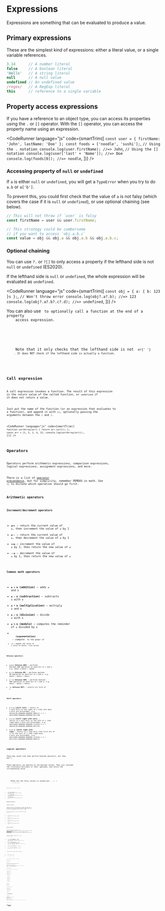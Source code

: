 
# Expressions

Expressions are something that can be evaluated to produce a value.

## Primary expressions

These are the simplest kind of expressions: either a literal value, or a single variable references.

<!-- prettier-ignore -->
```js
3.14      // A number literal
false     // A boolean literal
'Hello'   // A string literal
null      // A null value
undefined // An undefined value
/regex/   // A RegExp literal
this      // reference to a single variable
```

## Property access expressions

If you have a reference to an object type, you can access its properties using the `.` or `[]` operator. With the `[]` operator, you can access the property name using an expression.

<CodeRunner
  language="js"
  code={smartTrim([
    `
      const user = { firstName: 'John', lastName: 'Doe' };
      const foods = ['noodle', 'sushi'];
    `,
    `
      // Using the . notation
      console.log(user.firstName); //=> John
    `,
    `
      // Using the [] notation
      console.log(user['last' + 'Name']); //=> Doe
      console.log(foods[0]); //=> noodle
    `,
  ])}
/>

### Accessing property of `null` or `undefined`

If `a` is either `null` or `undefined`, you will get a `TypeError` when you try to do `a.b` or `a['b']`.

To prevent this, you could first check that the value of `a` is not falsy (which covers the case if it is `null` or `undefined`), or use optional chaining (see below).

```js
// This will not throw if `user` is falsy
const firstName = user && user.firstName;

// This strategy could be cumbersome
// if you want to access `obj.a.b.c`
const value = obj && obj.a && obj.a.b && obj.a.b.c;
```

### Optional chaining

You can use `?.` or `?[]` to only access a property if the lefthand side is not `null` or `undefined` (ES2020).

If the lefthand side is `null` or `undefined`, the whole expression will be evaluated as `undefined`.

<CodeRunner
  language="js"
  code={smartTrim([
    `
      const obj = {
        a: { b: 123 }s
      };
    `,
    `
      // Won't throw error
      console.log(obj?.a?.b); //=> 123
      console.log(obj?.a?.b?.c?.d); //=> undefined
    `,
  ])}
/>

<NoteBox>
  <p>
    You can also use <Code str="?.()" /> to optionally call a function at the end of a property
    access expression.
  </p>
  <p>
    Note that it only checks that the lefthand side is not <Code str="null" /> or{' '}
    <Code str="undefined" />. It does NOT check if the lefthand side is actually a function.
  </p>
</NoteBox>

## Call expression

A call expression invokes a function. The result of this expression is the return value of the called function, or `undefined` if it does not return a value.

Just put the name of the function (or an expression that evaluates to a function), and append it with `()`, optionally passing the arguments between the `(` and `)`.

<CodeRunner
  language="js"
  code={smartTrim([
    `
      function sortArray(arr) {
        return arr.sort();
      }
    `,
    `
      const arr = [1, 5, 2, 4, 3];
      console.log(sortArray(arr));
    `,
  ])}
/>

## Operators

Operators perform arithmetic expressions, comparison expressions, logical expressions, assignment expressions, and more.

There is a list of [operator precendence](https://developer.mozilla.org/en-US/docs/Web/JavaScript/Guide/Expressions_and_Operators#operator_precedence), but for simplicity, remember PEMDAS in math. Use `()` to dictate which operation should go first.

### Arithmetic operators

#### Increment/decrement operators

- **`a++`** &mdash; return the current value of `a`, then increment the value of `a` by 1
- **`a--`** &mdash; return the current value of `a`, then decrement the value of `a` by 1
- **`++a`** &mdash; increment the value of `a` by 1, then return the new value of `a`
- **`--a`** &mdash; decrement the value of `a` by 1, then return the new value of `a`

#### Common math operators

- **`a + b` (addition)** &mdash; adds `a` and `b`
- **`a - b` (subtraction)** &mdash; subtracts `a` with `b`
- **`a * b` (multiplication)** &mdash; multiply `a` and `b`
- **`a / b` (division)** &mdash; divide `a` with `b`
- **`a % b` (modulo)** &mdash; computes the reminder of `a` divided by `b`
- <b>
    <Code str="a ** b" /> (exponentation)
  </b> &mdash; compute <Code str="a" /> to the power of <Code str="b" />
- **`-a`** &mdash; negate the value of `a` (plus to minus, vice versa)

#### Bitwise operators

- **`a & b` (bitwise AND)** &mdash; performs boolean AND operation on each bit of `a` and `b`, e.g. `0b0011 & 0b0101` &rArr; `0b0001`
- **`a | b` (bitwise OR)** &mdash; performs boolean OR operation on each bit of `a` and `b`, e.g. `0b0011 | 0b0101` &rArr; `0b0111`
- **`a ^ b` (bitwise XOR)** &mdash; performs boolean XOR operation on each bit of `a` and `b`, e.g. `0b0011 ^ 0b0101` &rArr; `0b0110`
- **`~a` (bitwise NOT)** &mdash; inverts all bits of `a`

#### Shift operators

- **`a << b` (shift left)** &mdash; shifts in `b` zero bits to the right of `a` (the left-most `b` bits are discarded), e.g. `0b10101100_00000000_00000000_00001111 << 2` &rArr; `0b10110000_00000000_00000000_00111100`
- **`a >> b` (shift right with zero)** &mdash; shifts in `b` zero bits to the left of `a` (the right-most `b` bits are discarded), e.g. `0b10110000_00000000_00000000_11110101 >> 2` &rArr; `0b00101100_00000000_00000000_00111101`
- **`a >>> b` (shift right with sign)** &mdash; shifts in `b` sign bits (the first bit of `a`) to the left of `a` (the right-most `b` bits are discarded), e.g. `0b10110000_00000000_00000000_11110101 >> 4` &rArr; `0b11111011_00000000_00000000_00001111`

### Logical operators

These may sound like they perform boolean operators, but they don't.

These operators can operate on non-boolean values. They just consider the truthiness/<wbr/>falsiness of their operands, and return the corresponding value.

<NoteBox title="Falsy values">
  <p>
    These are the falsy values in JavaScript: <Code str="false" />, <Code str="undefined" />,{' '}
    <Code str="null" />, <Code str="0" />, <Code str="NaN" />, <Code str="''" /> (the empty string).
  </p>
  <p>Anything that is not falsy is truthy.</p>
</NoteBox>

- **`a && b` (logical AND)** &mdash; if `a` is falsy, return `a` (the falsy value), otherwise return `b`
- **`a || b` (logical OR)** &mdash; if `a` is truthy, return `a` (the truthy value), otherwise return `b`
- **`!a` (logical NOT)** &mdash; if `a` is truthy, return `false`, otherwise return `true`

### Relational operators

#### Comparison operators

Comparison operators work on numbers and strings (any other types are converted first). For string comparison, remember that JavaScript strings are just sequences of 16-bit values (it compares which string has the first smaller/larger value from left to right).

If any of the operand is `NaN`, these comparisons always return `false`.

- **`a < b`** &mdash; if `a` < `b`, return `true`, otherwise return `false`
- **`a > b`** &mdash; if `a` > `b`, return `true`, otherwise return `false`
- **`a <= b`** &mdash; if `a` &le; `b`, return `true`, otherwise return `false`
- **`a >= b`** &mdash; if `a` &ge; `b`, return `true`, otherwise return `false`

#### Equality operators

There are loose (`==`) and strict (`===`) equality operators in JavaScript. The Loose equality operator performs [type coercion](http://es5.github.io/#x11.9.3) before comparing the values, while strict equality operator _never_ performs type coercion (if they are not the same type, then the result will be `false`).

Whenever possible, consider using `===` and `!==` over `==` and `!=`.

- **`a == b` (loose equality)** &mdash; return `true` if `a` is "equal" to `b` (after type conversion), otherwise return `false`; e.g. `'1' == 1` &rArr; `true`
- **`a === b` (strict equality)** &mdash; return `true` if `a` is equal to `b` and they are of the same type, otherwise return `false`; e.g. `'1' === 1` &rArr; `false`, but `1 === 1` &rArr; `true`
- **`a != b` (loose inequality)** &mdash; inverse of `a == b`
- **`a !== b` (strict inequality)** &mdash; inverse of `a === b`

Caveats/surprises (blame JavaScript magic):

- `NaN === NaN` &rArr; `false`
- `null == false` &rArr; `false`

<NoteBox title="Checking for nullish value" type="info">
  You can use <Code str="a == null" /> to check if <Code str="a" /> is nullish (<Code str="null" />{' '}
  or <Code str="undefined" />
  ).
</NoteBox>

### Assignment operators

#### The `=` operator

This simply assigns the right-hand side expression to a variable or an object property (e.g. an array element). The return value of an assignment expression is the right-hand side value.

<CodeRunner
  language="js"
  code={smartTrim([
    `
      let a = 0;
      a = (2 * 4) + 3;
      console.log(a); //=> 11
      console.log((a = 3) < 5); //=> true
      console.log(a); //=> 3
    `,
    `
      const obj = { x: 1 };
      obj.x = 2;
      console.log(obj.x); //=> 2
    `,
    `
      const arr = [1, 2, 3];
      arr[0] = 5;
      console.log(arr); //=> [ 5, 2, 3 ]
    `,
  ])}
/>

#### Assignment with operation

These are essentially shorthands for an assignment operation.

- **`a += b`** &mdash; equivalent to `a = a + b`
- **`a -= b`** &mdash; equivalent to `a = a - b`
- **`a *= b`** &mdash; equivalent to `a = a * b`
- **`a /= b`** &mdash; equivalent to `a = a / b`
- **`a %= b`** &mdash; equivalent to `a = a % b`
- <b>
    <Code str="a **= b" />
  </b> &mdash; equivalent to
  <Code str="a = a ** b" />
- **`a <<= b`** &mdash; equivalent to `a = a << b`
- **`a >>= b`** &mdash; equivalent to `a = a >> b`
- **`a >>>= b`** &mdash; equivalent to `a = a >>> b`
- **`a &= b`** &mdash; equivalent to `a = a & b`
- **`a |= b`** &mdash; equivalent to `a = a | b`
- **`a ^= b`** &mdash; equivalent to `a = a ^ b`

## Miscellaneous

### Ternary operator

- **`a ? b : c`** &mdash; if `a` is truthy, then return `b`, otherwise return `c`

### Concatenation operator

- **`a + b`** &mdash; if `a` or `b` is string, concatenates `a` and `b`, e.g. `'Hello' + 'World'` &rArr; `HelloWorld`

### The `??` operator

- **`a ?? b` (nullish coalescing operator)** &mdash; if `a` is not nullish (not `null` and not `undefined`), then return `a`, otherwise return `b`

### The `typeof` operator

The `typeof` operator returns the "type" of its operand, which is one of: `number`, `boolean`, `string`, `symbol`, `object`, `function`, or `bigint`. Note that `typeof null` &rArr; `'object'` ("null is a special object").

<CodeRunner
  language="js"
  code={smartTrim([
    `
      console.log(typeof 2); //=> number
      console.log(typeof 'aloha'); //=> string
      console.log(typeof someUndefinedVariable); //=> undefined
      console.log(typeof null); //=> object
    `,
  ])}
/>

<NoteBox title="Checking if a variable is defined" type="info">
  <p>
    Use <Code str="typeof myVar !== 'undefined'" /> to check if a variable <Code str="myVar" /> has
    been defined.
  </p>
  <p>
    If you use <Code str="myVar !== undefined" /> instead (note the subtleties), JavaScript will
    throw <Code str="ReferenceError" /> if <Code str="myVar" /> has not been defined.
  </p>
</NoteBox>

## References

<References
  references={[
    {
      text: 'JavaScript: The Definitive Guide, 7th Edition (David Flanagan)',
      description: 'Chapter 4. Expressions and Operators',
    },
    {
      text: 'Annotated ECMAScript 5.1 (es5.github.io)',
      description: '11.9.3 The Abstract Equality Comparison Algorithm',
      link: 'http://es5.github.io/#x11.9.3',
    },
    {
      text: 'Why (null == false) and (null == true) both return false? (Stack Overflow)',
      link: 'https://stackoverflow.com/a/27632549/5181368',
    },
  ]}
></References>
